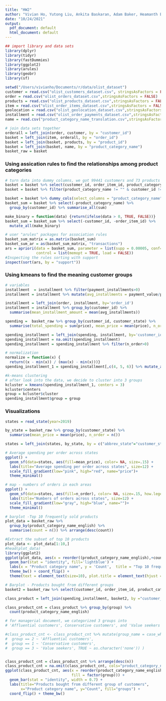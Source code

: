```yaml
---
title: "HW2"
author: "Vivian Ho, Yutong Liu, Ankita Baskaran, Adam Baker, Heamanth Baskaran"
date: "10/24/2021"
output:
  pdf_document: default
  html_document: default
---
```



```r
## import library and data sets
library(dplyr)
library(tidyr)
library(fastDummies)
library(ggplot2)
library(arules)
library(geobr)
library(sf)

setwd("/Users/vivianho/Documents/r/data/olist_dataset")
customer = read.csv("olist_customers_dataset.csv", stringsAsFactors = FALSE)
order = read.csv("olist_orders_dataset.csv",stringsAsFactors = FALSE)
products = read.csv("olist_products_dataset.csv",stringsAsFactors = FALSE)
item = read.csv("olist_order_items_dataset.csv",stringsAsFactors = FALSE)
geolocation = read.csv("olist_geolocation_dataset.csv",stringsAsFactors = FALSE)
installment = read.csv("olist_order_payments_dataset.csv",stringsAsFactors = FALSE)
name = read.csv("product_category_name_translation.csv",stringsAsFactors = FALSE)
```


```r
# join data sets together
orderall = left_join(order, customer, by = "customer_id")
basket = left_join(item, orderall, by = "order_id")
basket = left_join(basket, products, by = "product_id")
basket = left_join(basket, name, by = "product_category_name")
basket_raw = basket

```


### Using assication rules to find the relationships among product categories
```r
# turn data into dummy columns, we got 99441 customers and 73 products
basket = basket %>% select(customer_id, order_item_id, product_category_name)
basket = basket %>% filter(product_category_name != "" & customer_id != "")

basket = basket %>% dummy_cols(select_columns = "product_category_name")
basket_sum = basket %>% select(-product_category_name) %>% 
  group_by(customer_id) %>% summarise_all(sum)

make_binary = function(data) {return(ifelse(data > 0, TRUE, FALSE))}
basket_sum = basket_sum %>% select(-customer_id, -order_item_id) %>% 
  mutate_all(make_binary)
```

```r
# user "arules" packages for association rules
basket_sum_matrix = as.matrix(basket_sum)
basket_sum_ar = as(basket_sum_matrix, "transactions")
ars = apriori(data = basket_sum, parameter = list(supp = 0.00005, conf=0.01, minlen = 2),
              control = list(memopt = TRUE, load = FALSE))
#Inspecting the rules sorting with support
inspect(sort(ars, by = "support"))
```

### Using kmeans to find the meaning customer groups
```r
# variables
installment  = installment %>% filter(payment_installments>0)
installment = installment %>% mutate(avg_installments = payment_value/payment_installments)

installment = left_join(order, installment, by='order_id')
installment = installment %>% group_by(customer_id) %>% 
  summarise(mean_installment_amount = mean(avg_installments))

spending =  basket_raw %>% group_by(customer_id, customer_state) %>%
  summarise(total_spending = sum(price), mean_price = mean(price), n_order = n())

spending_installment = left_join(spending, installment, by='customer_id')
spending_installment = na.omit(spending_installment)
spending_installment = spending_installment %>% filter(n_order>0)
```

```r
# normalization
normalize = function(x) {
  return((x - min(x)) / (max(x) - min(x)))}
spending_installment_1 = spending_installment[,c(4, 5, 6)] %>% mutate_all(normalize)
```

```r
#k-means clustering
# after look into the data, we decide to cluster into 3 groups
kcluster = kmeans(spending_installment_1, centers = 3)
kcluster$centers
group = kcluster$cluster
spending_installment$group = group
```


### Visualizations
```r
states = read_state(year=2019)

by_state = basket_raw %>% group_by(customer_state) %>% 
  summarise(mean_price = mean(price), n_order = n())

states = left_join(states, by_state, by = c("abbrev_state"="customer_state"))

# Average spending per order across states
ggplot() +
  geom_sf(data=states, aes(fill=mean_price), color= NA, size=.15) +
  labs(title="Average spending per order across states", size=12) +
  scale_fill_gradient(low="pink", high="red", name="price")+
  theme_minimal() 
```

```r
# map - numbers of orders in each areas
ggplot() +
  geom_sf(data=states, aes(fill=n_order), color= NA, size=.15, how.legend=TRUE) +
  labs(title="Numbers of orders across states", size=12) +
  scale_fill_gradient(low="gray", high="blue", name="")+
  theme_minimal() 
```

```r
# barplot -Top 10 frequently sold products
plot_data = basket_raw %>%
  group_by(product_category_name_english) %>%
  summarise(count = n()) %>% arrange(desc(count))

#Extract the subset of top 10 products
plot_data <- plot_data[1:10,]
#head(plot_data)
library(ggplot2)
ggplot(plot_data, aes(x = reorder((product_category_name_english),+count), y = count)) +
  geom_bar(stat = "identity", fill='lightblue') +
  labs(x = "Product category name", y = 'Count',  title = "Top 10 frequently sold products") +
  theme_bw() + coord_flip() +
  theme(text = element_text(size=10), plot.title = element_text(hjust = 0.5))
```


```r
# Barplot - Products bought from different groups
basket2 = basket_raw %>% select(customer_id, order_item_id, product_category_name_english)

class_product = left_join(spending_installment, basket2, by ="customer_id")

class_product_cnt = class_product %>% group_by(group) %>% 
  count(product_category_name_english) 

# for managerial document, we categorized 3 groups into 
# 'Affluential customers', Conservative customers', and 'Value seekers'

#class_product_cnt <- class_product_cnt %>% mutate(group_name = case_when(
#  group == 2 ~ 'Affluential customers',
#  group == 1 ~ 'Conservative customers',
#  group == 3 ~ 'Value seekers', TRUE ~ as.character('none')) )


class_product_cnt = class_product_cnt %>% arrange(desc(n))
class_product_cnt = na.omit(class_product_cnt, cols="product_category_name_english")
ggplot(class_product_cnt, aes(x = reorder(product_category_name_english,n), y = n , 
                              fill = factor(group))) +
  geom_bar(stat = "identity", width = 0.7) +
  labs(title="Products bought from different group of customers",
       x="Product category name", y="Count", fill="groups") +
  coord_flip() + theme_bw()
```

